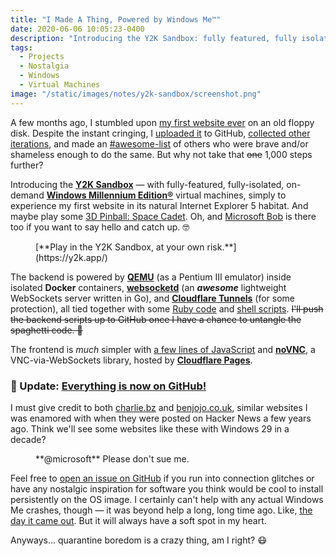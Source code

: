 ```yaml
---
title: "I Made A Thing, Powered by Windows Me™"
date: 2020-06-06 10:05:23-0400
description: "Introducing the Y2K Sandbox: fully featured, fully isolated, on-demand Windows Millennium Edition® virtual machines."
tags:
  - Projects
  - Nostalgia
  - Windows
  - Virtual Machines
image: "/static/images/notes/y2k-sandbox/screenshot.png"
---
```



A few months ago, I stumbled upon [my first website ever](https://jakejarvis.github.io/my-first-website/) on an old floppy disk. Despite the instant cringing, I [uploaded it](https://github.com/jakejarvis/my-first-website) to GitHub, [collected other iterations](/previously/), and made an [#awesome-list](https://github.com/jakejarvis/awesome-first-code) of others who were brave and/or shameless enough to do the same. But why not take that ~~one~~ 1,000 steps further?

Introducing the [**Y2K Sandbox**](https://y2k.app/) — with fully-featured, fully-isolated, on-demand [**Windows Millennium Edition®**](https://www.youtube.com/watch?v=CaNDeyYP98A) virtual machines, simply to experience my first website in its natural Internet Explorer 5 habitat. And maybe play some [3D Pinball: Space Cadet](https://en.wikipedia.org/wiki/Full_Tilt!_Pinball#3D_Pinball_for_Windows_%E2%80%93_Space_Cadet). Oh, and [Microsoft Bob](https://en.wikipedia.org/wiki/Microsoft_Bob) is there too if you want to say hello and catch up. 🤓

<Figure src="/static/images/notes/y2k-sandbox/screenshot.png" width="865" height="649" priority>
  [**Play in the Y2K Sandbox, at your own risk.**](https://y2k.app/)
</Figure>

The backend is powered by [**QEMU**](https://www.qemu.org/) (as a Pentium III emulator) inside isolated **Docker** containers, [**websocketd**](https://github.com/joewalnes/websocketd) (an **_awesome_** lightweight WebSockets server written in Go), and [**Cloudflare Tunnels**](https://www.cloudflare.com/products/tunnel/) (for some protection), all tied together with some [Ruby code](https://github.com/jakejarvis/y2k/blob/main/container/bin/boot.rb) and [shell scripts](https://github.com/jakejarvis/y2k/tree/main/host). ~~I'll push the backend scripts up to GitHub once I have a chance to untangle the spaghetti code. 🍝~~

The frontend is _much_ simpler with [a few lines of JavaScript](https://github.com/jakejarvis/y2k/blob/main/frontend/app.js) and [**noVNC**](https://github.com/novnc/noVNC), a VNC-via-WebSockets library, hosted by [**Cloudflare Pages**](https://pages.cloudflare.com/).

### 🎉 Update: [Everything is now on GitHub!](https://github.com/jakejarvis/y2k)

I must give credit to both [charlie.bz](https://charlie.bz/) and [benjojo.co.uk](https://benjojo.co.uk/), similar websites I was enamored with when they were posted on Hacker News a few years ago. Think we'll see some websites like these with Windows 29 in a decade?

<Figure src="/static/images/notes/y2k-sandbox/windows-me.png" width="320" height="92">
  **@microsoft** Please don't sue me.
</Figure>

Feel free to [open an issue on GitHub](https://github.com/jakejarvis/y2k/issues) if you run into connection glitches or have any nostalgic inspiration for software you think would be cool to install persistently on the OS image. I certainly can't help with any actual Windows Me crashes, though — it was beyond help a long, long time ago. Like, [the day it came out](https://books.google.com/books?id=Jbft8HXJZwQC&lpg=PP1&pg=PA76#v=onepage&q&f=false). But it will always have a soft spot in my heart.

Anyways... quarantine boredom is a crazy thing, am I right? 😷
